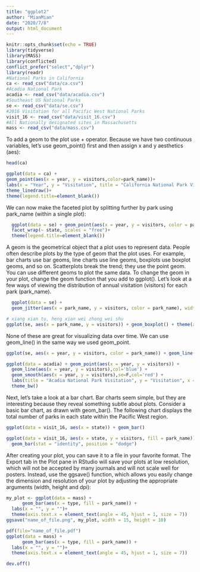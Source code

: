 ```yaml
---
title: "ggplot2"
author: "MianMian"
date: "2020/7/8"
output: html_document
---
```


```r
knitr::opts_chunk$set(echo = TRUE)
library(tidyverse)
library(MASS)
library(conflicted)
conflict_prefer("select","dplyr")
library(readr)
#National Parks in California 
ca <- read_csv("data/ca.csv") 
#Acadia National Park 
acadia <- read_csv("data/acadia.csv") 
#Southeast US National Parks 
se <- read_csv("data/se.csv") 
#2016 Visitation for all Pacific West National Parks 
visit_16 <- read_csv("data/visit_16.csv") 
#All Nationally designated sites in Massachusetts 
mass <- read_csv("data/mass.csv")
```

To add a geom to the plot use + operator. Because we have two continuous variables, let’s use geom_point() first and then assign x and y aesthetics (aes):

```r
head(ca)
```

```r
ggplot(data = ca) + 
geom_point(aes(x = year, y = visitors,color=park_name))+
labs(x = "Year", y = "Visitation", title = "California National Park Visitation") + 
theme_linedraw()+
theme(legend.title=element_blank()) 
```

We can now make the faceted plot by splitting further by park using park_name (within a single plot):

```r
  ggplot(data = se) + geom_point(aes(x = year, y = visitors, color = park_name)) + 
  facet_wrap(~ state, scales = "free")+
  theme(legend.title=element_blank()) 
```

A geom is the geometrical object that a plot uses to represent data. People often describe plots by the type of geom that the plot uses. For example, bar charts use bar geoms, line charts use line geoms, boxplots use boxplot geoms, and so on. Scatterplots break the trend; they use the point geom. You can use different geoms to plot the same data. To change the geom in your plot, change the geom function that you add to ggplot(). Let’s look at a few ways of viewing the distribution of annual visitation (visitors) for each park (park_name).

```r
  ggplot(data = se) + 
  geom_jitter(aes(x = park_name, y = visitors, color = park_name), width = 0.1, alpha = 0.4) +          coord_flip() +theme(legend.position = "none")
```


```r
# xiang xian tu, heng xian wei zhong wei shu
ggplot(se, aes(x = park_name, y = visitors)) + geom_boxplot() + theme(axis.text.x = element_text(angle = 45, hjust = 1))
```

None of these are great for visualizing data over time. We can use
geom_line() in the same way we used geom_point.

```r
ggplot(se, aes(x = year, y = visitors, color = park_name)) + geom_line()
```


```r
ggplot(data = acadia) + geom_point(aes(x = year, y = visitors)) + 
  geom_line(aes(x = year, y = visitors),col='blue') + 
  geom_smooth(aes(x = year, y = visitors),se=F,col='red') + 
  labs(title = "Acadia National Park Visitation", y = "Visitation", x = "Year") + 
  theme_bw()
```
Next, let’s take a look at a bar chart. Bar charts seem simple, but they are interesting because they reveal something subtle about plots. Consider a basic bar chart, as drawn with geom_bar(). The following chart displays the total number of parks in each state within the Pacific West region.

```r
ggplot(data = visit_16, aes(x = state)) + geom_bar()
```

```r
ggplot(data = visit_16, aes(x = state, y = visitors, fill = park_name)) + 
  geom_bar(stat = "identity", position = "dodge")

```
After creating your plot, you can save it to a file in your favorite format. The Export tab in the Plot pane in RStudio will save your plots at low resolution, which will not be accepted by many journals and will not scale well for posters. Instead, use the ggsave() function, which allows you easily change the dimension and resolution of your plot by adjusting the appropriate arguments (width, height and dpi):

```r
my_plot <- ggplot(data = mass) + 
      geom_bar(aes(x = type, fill = park_name)) +
  labs(x = "", y = "")+
  theme(axis.text.x = element_text(angle = 45, hjust = 1, size = 7))
ggsave("name_of_file.png", my_plot, width = 15, height = 10)

```

```r
pdf(file="name_of_file.pdf")
ggplot(data = mass) + 
      geom_bar(aes(x = type, fill = park_name)) +
  labs(x = "", y = "")+
  theme(axis.text.x = element_text(angle = 45, hjust = 1, size = 7))

dev.off()
```